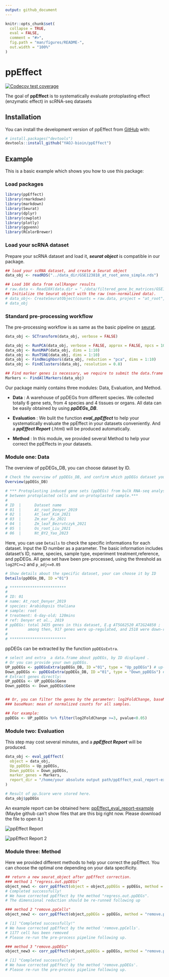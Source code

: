 ```yaml
---
output: github_document
---
```


<!-- README.md is generated from README.Rmd. Please edit that file -->

```r
knitr::opts_chunk$set(
  collapse = TRUE,
  eval = FALSE,
  comment = "#>",
  fig.path = "man/figures/README-",
  out.width = "100%"
)
```

# ppEffect

<!-- badges: start -->
[![Codecov test coverage](https://codecov.io/gh/YAOJ-bioin/ppEffect/branch/master/graph/badge.svg)](https://app.codecov.io/gh/YAOJ-bioin/ppEffect?branch=master)

<!-- badges: end -->

The goal of **ppEffect** is to systematically evaluate protoplasting effect (enzymatic effect) in scRNA-seq datasets

## Installation

You can install the development version of ppEffect from [GitHub](https://github.com/) with:

``` r
# install.packages("devtools")
devtools::install_github("YAOJ-bioin/ppEffect")
```

## Example

This is a basic example which shows you how to use this package:

### Load packages

```r
library(ppEffect)
library(rmarkdown)
library(markdown)
library(Seurat)
library(dplyr)
library(cowplot)
library(plotly)
library(ggvenn)
library(RColorBrewer)
```

### Load your scRNA dataset

Prepare your scRNA dataset and load it, ***seurat object*** is compatible in our package.

```r
## load your scRNA dataset, and create a Seurat object
data_obj <- readRDS("../data_dir/GSE123818_at_root_anno_simple.rds")

## Load 10X data from cellRanger results
# raw.data <- Read10X(data.dir = "./data/filtered_gene_bc_matrices/GSE123818_at_root_anno/")
## Initialize the Seurat object with the raw (non-normalized data).
# data_obj<- CreateSeuratObject(counts = raw.data, project = "at_root", min.cells = 3, min.features = 200)
# data_obj
```

### Standard pre-processing workflow

The pre-processing workflow is as same as the basic pipeline on [seurat](https://satijalab.org/seurat/articles/pbmc3k_tutorial.html).

```r
data_obj <- SCTransform(data_obj, verbose = FALSE)

data_obj <- RunPCA(data_obj, verbose = FALSE, approx = FALSE, npcs = 10, seed.use = NULL)
data_obj <- RunUMAP(data_obj, dims = 1:10)
data_obj <- RunTSNE(data_obj, dims = 1:10)
data_obj <- FindNeighbors(data_obj, reduction = "pca", dims = 1:10)
data_obj <- FindClusters(data_obj, resolution = 0.8)

## Find marker genes is necessary, we require to submit the data.frame of marker genes in the module of evaluation.
Markers <- FindAllMarkers(data_obj)
```

Our package mainly contains three modules: Data, Evaluation, and Method.

* **Data** : A warehouse of ppDEGs from different species. We collected totally 6 gene sets, from 4 species and 4 tissues or organs. All data can be easily obtained by using ***ppDEGs_DB***.

* **Evaluation** : We bulit the function ***eval_ppEffect*** to help your systematically evaluate the ppEffect in your datasets conveniently. And a ***ppEffect Report*** (.html) will be produced automatically.

* **Method** : In this module, we provided several Method to help your correct the ppEffects in your datasets.

### Module one: Data

The overview of ppDEGs_DB,  you can choose dataset by ID.
```r
# Check the overview of ppDEGs_DB, and confirm which ppDEGs dataset your will choose.
Overview(ppDEGs_DB)

# *** Protoplasting induced gene sets (ppDEGs) from bulk RNA-seq analysis 
# between protoplasted cells and un-protoplasted sample.*** 
# 
# ID  |      Dataset name 
# 01  |      At_root_Denyer_2019 
# 02  |      At_leaf_Kim_2021 
# 03  |      Zm_ear_Xu_2021 
# 04  |      Zm_leaf_Bezrutczyk_2021 
# 05  |      Os_root_Liu_2021 
# 06  |      Nt_BY2_Yao_2023 
```

Here, you can use `Details` to check the specific informations for each dataset. Input the ID number as a parameter.
The basic information includes dataset's ID, name, species, sample type, experiment treatment,reference, and ppDEGs.
All gene set have been pre-processed, using the threshold as `log2FC>=2` and  `p_adj<=0.05`
```r
# Show details about the specific dataset, your can choose it by ID
Details(ppDEGs_DB, ID ="01")

# *************************
# 
# ID: 01 
# name: At_root_Denyer_2019 
# species: Arabidopsis thaliana 
# sample: root 
# treatment: 6-day-old; 120mins 
# ref: Denyer et al., 2019 
# ppDEGs: total 3435 genes in this dataset, E.g AT5G62520 AT2G24850 ; 
#         among then, 917 genes were up-regulated, and 2518 were down-regulated. 
# 
# *************************
```


ppDEGs can be extracted by the function `ppDEGsExtra`.
```r
# select and extra  a data.frame about ppDEGs, by ID displayed .
# Or you can provide your own ppDEGs.
UP_ppDEGs <- ppDEGsExtra(ppDEGs_DB, ID ="01", type = "Up_ppDEGs") # up-regulated genes
Down_ppDEGs <- ppDEGsExtra(ppDEGs_DB, ID ="01", type = "Down_ppDEGs") # down-related genes
# Extract genes directly:
UP_ppDEGs <- UP_ppDEGs$Gene
Down_ppDEGs <- Down_ppDEGs$Gene


## Or, you can filter the genes by the parameter: log2FoldChange, baseMean, p_adj, or pvalue.
### baseMean: mean of normalized counts for all samples.

## For example:
ppDEGs <- UP_ppDEGs %>% filter(log2FoldChange >=3, pvalue<0.05)
```







### Module two: Evaluation

This step may cost several minutes, and a ***ppEffect Report*** will be produced. 

```r
data_obj <- eval_ppEffect(
  object = data_obj,
  Up_ppDEGs = Up_ppDEGs,
  Down_ppDEGs = Down_ppDEGs,
  marker_genes = Markers,
  report_dir = "/home/your absolute output path/ppEffect_eval_report-example.html"
)

# Result of pp.Score were stored here.
data_obj$ppDEGs
```

An example report can be obtained here: [ppEffect_eval_report-example](./man/ppEffect_eval_report-At_root_Denyer_2019_V2.html) (Maybe github can’t show files that are this big right now. Please download the file to open it.)

![](man/figures/README_ppEffect_Report_example.png "ppEffect Report")

![](man/figures/README_ppEffect_Report_example_2-2.png "ppEffect Report 2")






### Module three: Method
Here we provided different methods to help your correct the ppEffect. You can choose the optimal one depending on your data specificity.
```r
## return a new seurat_object after ppEffect correction.
### method 1 "regress.out.ppDEGs"
object_new1 <- corr_ppEffect(object = object,ppDEGs = ppDEGs, method = "regress.out.ppDEGs")
# Completed successfully!
# We have corrected ppEffect by the method "regress.out.ppDEGs".
# The dimensional reduction should be re-runned following up
```

```r
### method 2 "remove.ppCells"
object_new2 <- corr_ppEffect(object,ppDEGs = ppDEGs, method = "remove.ppCells")

# [1] "Completed successfully!"
# We have corrected ppEffect by the method 'remove.ppCells'.
# 1177 cell has been removed
# Please re-run the pre-process pipeline following up.
```

```r
### method 3 "remove.ppDEGs"
object_new3 <- corr_ppEffect(object,ppDEGs = ppDEGs, method = "remove.ppDEGs")

# [1] "Completed successfully!"
# We have corrected ppEffect by the method 'remove.ppDEGs'.
# Please re-run the pre-process pipeline following up.
```

